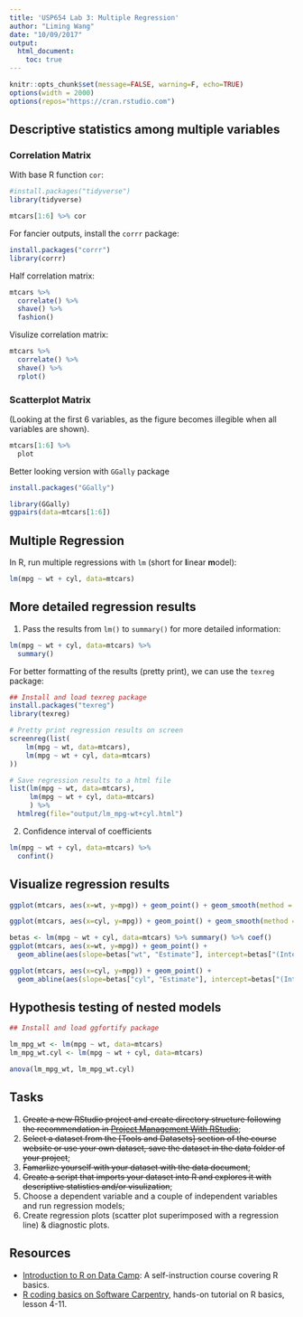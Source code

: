 ```yaml
---
title: 'USP654 Lab 3: Multiple Regression'
author: "Liming Wang"
date: "10/09/2017"
output: 
  html_document:
    toc: true
---
```


```r
knitr::opts_chunk$set(message=FALSE, warning=F, echo=TRUE)
options(width = 2000)
options(repos="https://cran.rstudio.com")
```

## Descriptive statistics among multiple variables

### Correlation Matrix

With base R function `cor`:
```r
#install.packages("tidyverse")
library(tidyverse)

mtcars[1:6] %>% cor
```


For fancier outputs, install the `corrr` package:

```r
install.packages("corrr")
library(corrr)

```

Half correlation matrix:
```r
mtcars %>% 
  correlate() %>% 
  shave() %>% 
  fashion()
```

Visulize correlation matrix:
```r
mtcars %>% 
  correlate() %>% 
  shave() %>% 
  rplot()
```

### Scatterplot Matrix

(Looking at the first 6 variables, as the figure becomes illegible when all variables are shown).
```r
mtcars[1:6] %>% 
  plot
```

Better looking version with `GGally` package
```r
install.packages("GGally")
```

```r
library(GGally)
ggpairs(data=mtcars[1:6])
```

## Multiple Regression
In R, run multiple regressions with `lm` (short for **l**inear **m**odel):

```r
lm(mpg ~ wt + cyl, data=mtcars)
```

## More detailed regression results

1. Pass the results from `lm()` to `summary()` for more detailed information:
```r
lm(mpg ~ wt + cyl, data=mtcars) %>%
  summary()
```

For better formatting of the results (pretty print), we can use the `texreg` package:
```r
## Install and load texreg package
install.packages("texreg")
library(texreg)

# Pretty print regression results on screen
screenreg(list(
    lm(mpg ~ wt, data=mtcars),
    lm(mpg ~ wt + cyl, data=mtcars)
))

# Save regression results to a html file
list(lm(mpg ~ wt, data=mtcars),
     lm(mpg ~ wt + cyl, data=mtcars)
     ) %>%
  htmlreg(file="output/lm_mpg-wt+cyl.html")
```

2. Confidence interval of coefficients
```r
lm(mpg ~ wt + cyl, data=mtcars) %>%
  confint()
```


## Visualize regression results

```r
ggplot(mtcars, aes(x=wt, y=mpg)) + geom_point() + geom_smooth(method = "lm", se = FALSE)
```

```r
ggplot(mtcars, aes(x=cyl, y=mpg)) + geom_point() + geom_smooth(method = "lm", se = FALSE)
```

```r
betas <- lm(mpg ~ wt + cyl, data=mtcars) %>% summary() %>% coef()
ggplot(mtcars, aes(x=wt, y=mpg)) + geom_point() +
  geom_abline(aes(slope=betas["wt", "Estimate"], intercept=betas["(Intercept)", "Estimate"]))

ggplot(mtcars, aes(x=cyl, y=mpg)) + geom_point() +
  geom_abline(aes(slope=betas["cyl", "Estimate"], intercept=betas["(Intercept)", "Estimate"]))
```

## Hypothesis testing of nested models

```r
## Install and load ggfortify package

lm_mpg_wt <- lm(mpg ~ wt, data=mtcars)
lm_mpg_wt.cyl <- lm(mpg ~ wt + cyl, data=mtcars)

anova(lm_mpg_wt, lm_mpg_wt.cyl)
```

## Tasks

1. ~~Create a new RStudio project and create directory structure following the recommendation in [Project Management With RStudio](http://swcarpentry.github.io/r-novice-gapminder/02-project-intro/)~~;
1. ~~Select a dataset from the [Tools and Datasets] section of the course website or use your own dataset, save the dataset in the data folder of your project~~;
1. ~~Famarlize yourself with your dataset with the data document~~;
1. ~~Create a script that imports your dataset into R and explores it with descriptive statistics and/or visulization~~;
1. Choose a dependent variable and a couple of independent variables and run regression models;
1. Create regression plots (scatter plot superimposed with a regression line) & diagnostic plots.

## Resources
- [Introduction to R on Data Camp](https://campus.datacamp.com/courses/free-introduction-to-r/chapter-1-intro-to-basics-1?ex=1): A self-instruction course covering R basics.
- [R coding basics on Software Carpentry](http://swcarpentry.github.io/r-novice-gapminder/), hands-on tutorial on R basics, lesson 4-11.
